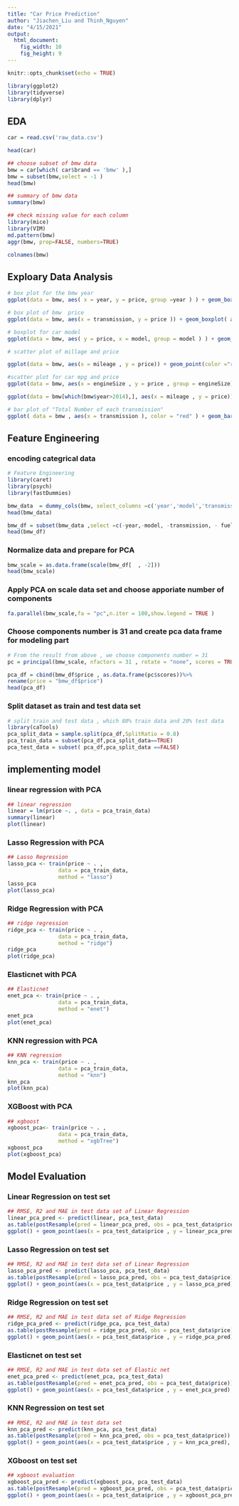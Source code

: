 ---
title: "Car Price Prediction"
author: "Jiachen_Liu and Thinh_Nguyen"
date: "4/15/2021"
output: 
  html_document: 
    fig_width: 10
    fig_height: 9
---

```{r setup, include=FALSE}
knitr::opts_chunk$set(echo = TRUE)
```

```{r}
library(ggplot2)
library(tidyverse)
library(dplyr)
```
## EDA 
```{r}
car = read.csv('raw_data.csv')
```

```{r}
head(car)
```


```{r}
## choose subset of bmw data
bmw = car[which( car$brand == 'bmw' ),]
bmw = subset(bmw,select = -1 )
head(bmw)
```


```{r}
## summary of bmw data 
summary(bmw)
```
```{r}
## check missing value for each column
library(mice)
library(VIM)
md.pattern(bmw)
aggr(bmw, prop=FALSE, numbers=TRUE)
```
```{r}
colnames(bmw)
```
## Exploary Data Analysis 

```{r}
# box plot for the bmw year
ggplot(data = bmw, aes( x = year, y = price, group =year ) ) + geom_boxplot(color = "blue",alpha = 0.1 ) + ggtitle("Box plot of bmw year")+ theme_minimal()
```

```{r}
# box plot of bmw  price
ggplot(data = bmw, aes(x = transmission, y = price )) + geom_boxplot( aes(color = transmission), alpha = 0.1) + ggtitle("Box plot of bmw price")+ theme_minimal()
```


```{r}
# boxplot for car model
ggplot(data = bmw, aes( y = price, x = model, group = model ) ) + geom_boxplot( aes(color = model), alpha =0.8 ) + ggtitle("Box plot of car mileage in different model")

```


```{r}
# scatter plot of millage and price

ggplot(data = bmw, aes(x = mileage , y = price)) + geom_point(color ="red", alpha= 0.05) + ggtitle("The relationship between millage and price in different transmission")+ facet_wrap(~ transmission)

```


```{r}
#scatter plot for car mpg and price
ggplot(data = bmw, aes(x = engineSize , y = price , group = engineSize)) + geom_boxplot(color ="blue", alpha= 0.05) + ggtitle("The relationship between engine size and price")
```


```{r}
ggplot(data = bmw[which(bmw$year>2014),], aes(x = mileage , y = price)) + geom_point(color ="red", alpha= 0.05) + ggtitle("The relationship between millage and price in different transmission")+ facet_wrap(~ year  )

```

```{r}
# bar plot of "Total Number of each transmission"
ggplot( data = bmw , aes(x = transmission ), color = "red" ) + geom_bar(aes(color = transmission)) + ggtitle( "Total Number of each transmission")+ theme_minimal()

```





## Feature Engineering

### encoding categrical data
```{r}
# Feature Engineering 
library(caret)
library(psych)
library(fastDummies)
```

```{r}
bmw_data  = dummy_cols(bmw, select_columns =c('year','model','transmission','fuelType','engineSize' ) )
head(bmw_data)
```

```{r}
bmw_df = subset(bmw_data ,select =c(-year,-model, -transmission, - fuelType, -brand , -engineSize) )
head(bmw_df)
```


### Normalize data and prepare for PCA
```{r}
bmw_scale = as.data.frame(scale(bmw_df[  , -2]))
head(bmw_scale)
```

### Apply PCA on scale data set and choose apporiate number of components
```{r}
fa.parallel(bmw_scale,fa = "pc",n.iter = 100,show.legend = TRUE )

```

### Choose components number is 31 and create pca data frame for modeling part
```{r}
# From the result from above , we choose components number = 31 
pc = principal(bmw_scale, nfactors = 31 , rotate = "none", scores = TRUE )
```
```{r}
pca_df = cbind(bmw_df$price , as.data.frame(pc$scores))%>%
rename(price = "bmw_df$price")
head(pca_df)
```

### Split dataset as train and test data set
```{r}
# split train and test data , which 80% train data and 20% test data
library(caTools)
pca_split_data = sample.split(pca_df,SplitRatio = 0.8)
pca_train_data = subset(pca_df,pca_split_data==TRUE)
pca_test_data = subset( pca_df,pca_split_data ==FALSE)

```


## implementing model 

### linear regression with PCA
```{r}
## linear regression 
linear = lm(price ~. , data = pca_train_data)
summary(linear)
plot(linear)
```


### Lasso Regression with PCA
```{r}
## Lasso Regression
lasso_pca <- train(price ~ . ,
                data = pca_train_data, 
                method = "lasso")
lasso_pca
plot(lasso_pca)
```




### Ridge Regression with PCA
```{r}
## ridge regression
ridge_pca <- train(price ~ . ,
                data = pca_train_data, 
                method = "ridge")
ridge_pca
plot(ridge_pca)
```


### Elasticnet with PCA
```{r}
## Elasticnet
enet_pca <- train(price ~ . ,
                data = pca_train_data, 
                method = "enet")
enet_pca
plot(enet_pca)
```



### KNN regression with PCA
```{r}
## KNN regression
knn_pca <- train(price ~ . ,
                data = pca_train_data, 
                method = "knn")
knn_pca
plot(knn_pca)
```


### XGBoost with PCA
```{r}
## xgboost
xgboost_pca<- train(price ~ . ,
                data = pca_train_data, 
                method = "xgbTree")
xgboost_pca
plot(xgboost_pca)
```


## Model Evaluation
### Linear Regression on test set
```{r}
## RMSE, R2 and MAE in test data set of Linear Regression 
linear_pca_pred <- predict(linear, pca_test_data)
as.table(postResample(pred = linear_pca_pred, obs = pca_test_data$price))
ggplot() + geom_point(aes(x = pca_test_data$price , y = linear_pca_pred), color = "red" ,alpha =0.2) + xlab("True_Price") + ylab("Pred_Price") + ggtitle("The scatter plot of true price and predict price(Linear Regression)")+geom_abline (slope= 1, color = "blue")
```


### Lasso Regression on test set
```{r}
## RMSE, R2 and MAE in test data set of Linear Regression
lasso_pca_pred <- predict(lasso_pca, pca_test_data)
as.table(postResample(pred = lasso_pca_pred, obs = pca_test_data$price))
ggplot() + geom_point(aes(x = pca_test_data$price , y = lasso_pca_pred), color = "red" ,alpha =0.2) + xlab("True_Price") + ylab("Pred_Price") + ggtitle("The scatter plot of true price and predict price(Lasso Regression)")+geom_abline (slope= 1, color = "blue")

```

### Ridge Regression on test set
```{r}
## RMSE, R2 and MAE in test data set of Ridge Regression
ridge_pca_pred <- predict(ridge_pca, pca_test_data)
as.table(postResample(pred = ridge_pca_pred, obs = pca_test_data$price))
ggplot() + geom_point(aes(x = pca_test_data$price , y = ridge_pca_pred), color = "red" ,alpha =0.2) + xlab("True_Price") + ylab("Pred_Price") + ggtitle("The scatter plot of true price and predict price(Ridge Regression)")+geom_abline (slope= 1, color = "blue")
```

### Elasticnet on test set 
```{r}
## RMSE, R2 and MAE in test data set of Elastic net
enet_pca_pred <- predict(enet_pca, pca_test_data)
as.table(postResample(pred = enet_pca_pred, obs = pca_test_data$price))
ggplot() + geom_point(aes(x = pca_test_data$price , y = enet_pca_pred), color = "red" ,alpha =0.2) + xlab("True_Price") + ylab("Pred_Price") + ggtitle("The scatter plot of true price and predict price(Elastic net Regression)")+geom_abline (slope= 1, color = "blue")

```

### KNN Regression on test set 
```{r}
## RMSE, R2 and MAE in test data set 
knn_pca_pred <- predict(knn_pca, pca_test_data)
as.table(postResample(pred = knn_pca_pred, obs = pca_test_data$price))
ggplot() + geom_point(aes(x = pca_test_data$price , y = knn_pca_pred), color = "red" ,alpha =0.2) + xlab("True_Price") + ylab("Pred_Price") + ggtitle("The scatter plot of true price and predict price(KNN Regression)")+geom_abline (slope= 1, color = "blue")
```

### XGboost on test set 
```{r}
## xgboost evaluation 
xgboost_pca_pred <- predict(xgboost_pca, pca_test_data)
as.table(postResample(pred = xgboost_pca_pred, obs = pca_test_data$price))
ggplot() + geom_point(aes(x = pca_test_data$price , y = xgboost_pca_pred), color = "red" ,alpha =0.2) + xlab("True_Price") + ylab("Pred_Price") + ggtitle("The scatter plot of true price and predict price(XGBoost)")+geom_abline (slope= 1, color = "Blue")

```














